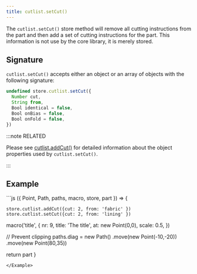 ```yaml
---
title: cutlist.setCut()
---
```


The `cutlist.setCut()` store method will remove all cutting instructions
from the part
and then add a set of cutting instructions for the part.
This information is not use by the core library, it is merely stored.

## Signature

`cutlist.setCut()` accepts either an object or an array of objects
with the following signature:

```js
undefined store.cutlist.setCut({
  Number cut,
  String from,
  Bool identical = false,
  Bool onBias = false,
  Bool onFold = false,
})
```

:::note RELATED

Please see [cutlist.addCut()](/reference/store-methods/cutlist.addcut)
for detailed information about the object properties used by
`cutlist.setCut()`.

:::

## Example

<Example caption="An example of the cutlist.setCut() store method">
```js
({ Point, Path, paths, macro, store, part }) => {

    store.cutlist.addCut({cut: 2, from: 'fabric' })
    store.cutlist.setCut({cut: 2, from: 'lining' })

macro('title', {
nr: 9,
title: 'The title',
at: new Point(0,0),
scale: 0.5,
})

// Prevent clipping
paths.diag = new Path()
.move(new Point(-10,-20))
.move(new Point(80,35))

return part
}

```
</Example>

```
